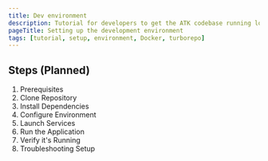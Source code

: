 ```yaml
---
title: Dev environment
description: Tutorial for developers to get the ATK codebase running locally
pageTitle: Setting up the development environment
tags: [tutorial, setup, environment, Docker, turborepo]
---
```


## Steps (Planned)

1. Prerequisites
2. Clone Repository
3. Install Dependencies
4. Configure Environment
5. Launch Services
6. Run the Application
7. Verify it's Running
8. Troubleshooting Setup
